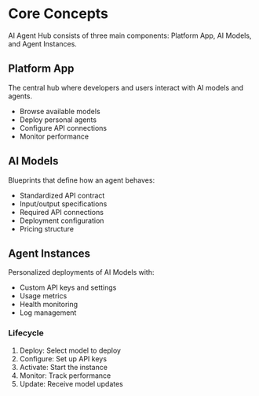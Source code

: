 # Core Concepts

AI Agent Hub consists of three main components: Platform App, AI Models, and Agent Instances.

## Platform App

The central hub where developers and users interact with AI models and agents.

- Browse available models
- Deploy personal agents
- Configure API connections
- Monitor performance


## AI Models

Blueprints that define how an agent behaves:
- Standardized API contract
- Input/output specifications
- Required API connections
- Deployment configuration
- Pricing structure

## Agent Instances

Personalized deployments of AI Models with:
- Custom API keys and settings
- Usage metrics
- Health monitoring
- Log management

### Lifecycle
1. Deploy: Select model to deploy
2. Configure: Set up API keys
3. Activate: Start the instance
4. Monitor: Track performance
5. Update: Receive model updates

